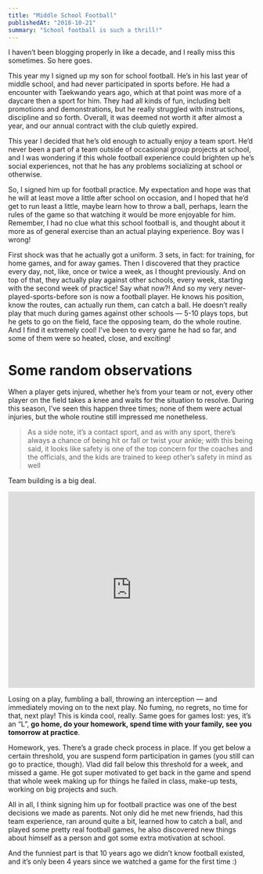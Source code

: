```yaml
---
title: "Middle School Football"
publishedAt: "2018-10-21"
summary: "School football is such a thrill!"
---
```


I haven’t been blogging properly in like a decade, and I really miss this sometimes. So here goes.

This year my I signed up my son for school football. He’s in his last year of middle school, and had never participated in sports before. He had a encounter with Taekwando years ago, which at that point was more of a daycare then a sport for him. They had all kinds of fun, including belt promotions and demonstrations, but he really struggled with instructions, discipline and so forth. Overall, it was deemed not worth it after almost a year, and our annual contract with the club quietly expired.

This year I decided that he’s old enough to actually enjoy a team sport. He’d never been a part of a team outside of occasional group projects at school, and I was wondering if this whole football experience could brighten up he’s social experiences, not that he has any problems socializing at school or otherwise.

So, I signed him up for football practice. My expectation and hope was that he will at least move a little after school on occasion, and I hoped that he’d get to run least a little, maybe learn how to throw a ball, perhaps, learn the rules of the game so that watching it would be more enjoyable for him. Remember, I had no clue what this school football is, and thought about it more as of general exercise than an actual playing experience. Boy was I wrong!

First shock was that he actually got a uniform. 3 sets, in fact: for training, for home games, and for away games. Then I discovered that they practice every day, not, like, once or twice a week, as I thought previously. And on top of that, they actually play against other schools, every week, starting with the second week of practice! Say what now?! And so my very never-played-sports-before son is now a football player. He knows his position, know the routes, can actually run them, can catch a ball. He doesn’t really play that much during games against other schools — 5-10 plays tops, but he gets to go on the field, face the opposing team, do the whole routine. And I find it extremely cool! I’ve been to every game he had so far, and some of them were so heated, close, and exciting!

# ****Some random observations****

When a player gets injured, whether he’s from your team or not, every other player on the field takes a knee and waits for the situation to resolve. During this season, I’ve seen this happen three times; none of them were actual injuries, but the whole routine still impressed me nonetheless.

> As a side note, it’s a contact sport, and as with any sport, there’s always a chance of being hit or fall or twist your ankle; with this being said, it looks like safety is one of the top concern for the coaches and the officials, and the kids are trained to keep other’s safety in mind as well

Team building is a big deal.

<iframe width="100%" height="400" src="https://www.youtube.com/embed/eU0QK50Tw-s" frameBorder="0" allow="accelerometer; autoplay; encrypted-media; gyroscope; picture-in-picture" allowFullScreen className="my-5"></iframe>

Losing on a play, fumbling a ball, throwing an interception — and immediately moving on to the next play. No fuming, no regrets, no time for that, next play! This is kinda cool, really. Same goes for games lost: yes, it’s an “L”, __go home, do your homework, spend time with your family, see you tomorrow at practice__.

Homework, yes. There’s a grade check process in place. If you get below a certain threshold, you are suspend form participation in games (you still can go to practice, though). Vlad did fall below this threshold for a week, and missed a game. He got super motivated to get back in the game and spend that whole week making up for things he failed in class, make-up tests, working on big projects and such.

All in all, I think signing him up for football practice was one of the best decisions we made as parents. Not only did he met new friends, had this team experience, ran around quite a bit, learned how to catch a ball, and played some pretty real football games, he also discovered new things about himself as a person and got some extra motivation at school.

And the funniest part is that 10 years ago we didn’t know football existed, and it’s only been 4 years since we watched a game for the first time :)
